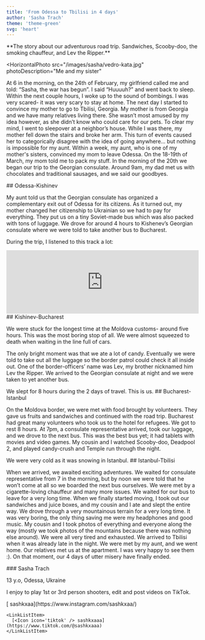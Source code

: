 ```yaml
---
title: 'From Odessa to Tbilisi in 4 days'
author: 'Sasha Trach'
theme: 'theme-green'
svg: 'heart'
---
```


<Heading img="/images/sasha/kyshay.jpg" photoLeft />

<Medium>
  **The story about our adventurous road trip. Sandwiches, Scooby-doo, the smoking chauffeur, and Lev the Ripper.**
</Medium>

<HorizontalPhoto
  src="/images/sasha/vedro-kata.jpg"
  photoDescription="Me and my sister"
>
  At 6 in the morning, on the 24th of February, my girlfriend called me and told: “Sasha, the war has begun”. I said “Huuuuh?” and went back to sleep. Within the next couple hours, I woke up to the sound of bombings. I was very scared- it was very scary to stay at home. The next day I started to convince my mother to go to Tbilisi, Georgia. My mother is from Georgia and we have many relatives living there. She wasn’t most amused by my idea however, as she didn’t know who could care for our pets. To clear my mind, I went to sleepover at a neighbor’s house. While I was there, my mother fell down the stairs and broke her arm. This turn of events caused her to categorically disagree with the idea of going anywhere… but nothing is impossible for my aunt. Within a week, my aunt, who is one of my mother's sisters, convinced my mom to leave Odessa. On the 18-19th of March, my mom told me to pack my stuff. In the morning of the 20th we began our trip to the Georgian consulate. Around 9am, my dad met us with chocolates and traditional sausages, and we said our goodbyes.
</HorizontalPhoto>

<Medium>
  ## Odessa-Kishinev

  My aunt told us that the Georgian consulate has organized a complementary exit out of Odessa for its citizens. As it turned out, my mother changed her citizenship to Ukrainian so we had to pay for everything. They put us on a tiny Soviet-made bus which was also packed with tons of luggage. We drove for around 4 hours to Kishenev’s Georgian consulate where we were told to take another bus to Bucharest.

  During the trip, I listened to this track a lot:
</Medium>
<Large>
  <iframe class="mt-2" width="100%" height="166" scrolling="no" frameborder="no" allow="autoplay" src="https://w.soundcloud.com/player/?url=https%3A//api.soundcloud.com/tracks/175600582&amp;color=%23001d3d&amp;auto_play=false&amp;hide_related=false&amp;show_comments=true&amp;show_user=true&amp;show_reposts=false&amp;show_teaser=true"></iframe>
</Large>
<Medium>
  ## Kishinev-Bucharest

  We were stuck for the longest time at the Moldova customs- around five hours. This was the most boring stop of all. We were almost squeezed to death when waiting in the line full of cars.

  The only bright moment was that we ate a lot of candy. Eventually we were told to take out all the luggage so the border patrol could check it all inside out. One of the border-officers’ name was Lev, my brother nicknamed him Lev the Ripper. We arrived to the Georgian consulate at night and we were taken to yet another bus.

</Medium>

<Large>
  <PhotoAndText src="/images/sasha/bolgaria.jpg">
    We slept for 8 hours during the 2 days of travel. This is us.
  </PhotoAndText>
</Large>

<Medium>
  ## Bucharest-Istanbul

  On the Moldova border, we were met with food brought by volunteers. They gave us fruits and sandwiches and continued with the road trip. Bucharest had great many volunteers who took us to the hotel for refugees. We got to rest 8 hours. At 7pm, a consulate representative arrived, took our luggage, and we drove to the next bus. This was the best bus yet; it had tablets with movies and video games. My cousin and I watched Scooby-doo, Deadpool 2, and played candy-crush and Temple run through the night.

</Medium>

<Large>
  <PhotoAndText src="/images/sasha/stambyl.jpg">
    We were very cold as it was snowing in Istanbul.
  </PhotoAndText>
</Large>

<Medium>
  ## Istanbul-Tbilisi

  When we arrived, we awaited exciting adventures. We waited for consulate representative from 7 in the morning, but by noon we were told that he won’t come at all so we boarded the next bus ourselves. We were met by a cigarette-loving chauffeur and many more issues. We waited for our bus to leave for a very long time. When we finally started moving, I took out our sandwiches and juice boxes, and my cousin and I ate and slept the entire way. We drove through a very mountainous terrain for a very long time. It was very boring, the only thing saving me were my headphones and good music. My cousin and I took photos of everything and everyone along the way (mostly we took photos of the mountains because there was nothing else around). We were all very tired and exhausted. We arrived to Tbilisi when it was already late in the night. We were met by my aunt, and we went home. Our relatives met us at the apartment. I was very happy to see them :). On that moment, our 4 days of utter misery have finally ended.

</Medium>

<AuthorCard src='/images/sasha/vedro-i.jpg'>
  ### Sasha Trach

  13 y.o, Odessa, Ukraine

  I enjoy to play 1st or 3rd person shooters, edit and post videos on TikTok.

  <LinkList>
    <LinkListItem>
      [<Icon icon='insta' /> sashkxaa](https://www.instagram.com/sashkxaa/)
    </LinkListItem>

    <LinkListItem>
      [<Icon icon='tiktok' /> sashkxaaa](https://www.tiktok.com/@sashkxaaa)
    </LinkListItem>

  </LinkList>
</AuthorCard>

